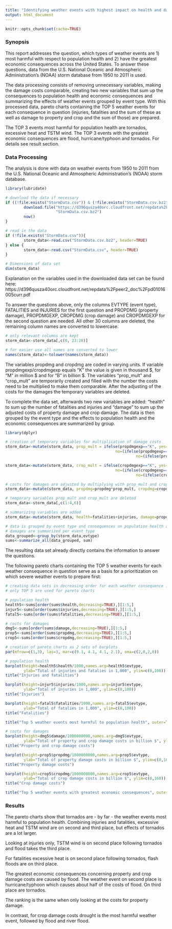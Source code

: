 ```yaml
---
title: "Identifying weather events with highest impact on health and damages"
output: html_document
---
```


```r
knitr::opts_chunk$set(cache=TRUE)
```

### Synopsis
This report addresses the question, which types of weather events are 1) most harmful with respect to population health and 2) have the greatest economic consequences across the United States. 
To answer these questions, data from the U.S. National Oceanic and Atmospheric Administration's (NOAA) storm database from 1950 to 2011 is used.
    
The data processing consists of removing unnecessary variables, making the damage costs comparable, creating two new variables that sum up the consequences to population health and economic consequences and summarizing the effects of weather events grouped by event type. With this processed data, pareto charts containing the TOP 5 weather events for each consequence in question (injuries, fatalities and the sum of these as well as damage to property and crop and the sum of those) are prepared. 

The TOP 3 events most harmful for population health are tornados, excessive heat and TSTM wind. The TOP 3 events with the greatest economic consequences are flood, hurricane/typhoon and tornados. For details see result section.

### Data Processing

The analysis is done with data on weather events from 1950 to 2011 from the U.S. National Oceanic and Atmospheric Administration's (NOAA) storm database. 
```r
library(lubridate)

# download the data if necessary
if ((!file.exists("StormData.csv")) & (!file.exists("StormData.csv.bz2"))){
        download.file("https://d396qusza40orc.cloudfront.net/repdata%2Fdata%2FStormData.csv.bz2", 
                      "StormData.csv.bz2")
        now()
}

# read in the data
if (!file.exists("StormData.csv")){
        storm_data<-read.csv("StormData.csv.bz2", header=TRUE)
} else {
        storm_data<-read.csv("StormData.csv", header=TRUE)
}

# Dimensions of data set
dim(storm_data)
```

Explanation on the variables used in the downloaded data set can be found here: 
https://d396qusza40orc.cloudfront.net/repdata%2Fpeer2_doc%2Fpd01016005curr.pdf

To answer the questions above, only the columns EVTYPE (event type), FATALITIES and INJURIES for the first question and PROPDMG (property damage), PROPDMGEXP, CROPDMG (crop damage) and CROPDMGEXP for the second question are needed. All other 30 columns are deleted, the remaining column names are converted to lowercase.

```r
# only relevant columns are kept
storm_data<-storm_data[,c(8, 23:28)]

# for easier use all names are converted to lower
names(storm_data)<-tolower(names(storm_data))
```

The variables propdmg and cropdmg are coded in varying units. If variable propdmgexp/cropdmgexp equals "K" the value is given in thousand $, for "M" in million $ and for "B" in billion $. The variables "prop_mult" and "crop_mult" are temporarily created and filled with the number the costs need to be multiplied to make them comparable. After the adjusting of the costs for the damages the temporary variables are deleted.

To complete the data set, afterwards two new variables are added: "health" to sum up the number of fatalities and injuries and "damage" to sum up the adjusted costs of property damage and crop damage. The data is then grouped by the event type and the effects to population health and the economic consequences are summarized by group.

```r
library(dplyr)

# creation of temporary variables for multiplication of damage costs
storm_data<-mutate(storm_data, prop_mult = ifelse(propdmgexp=="K", yes=1000, 
                                                no=(ifelse(propdmgexp=="M", yes=1000000, 
                                                         no=(ifelse(propdmgexp=="B", yes=1000000000, no=1))))))

storm_data<-mutate(storm_data, crop_mult = ifelse(cropdmgexp=="K", yes=1000, 
                                                no=(ifelse(cropdmgexp=="M", yes=1000000, 
                                                         no=(ifelse(cropdmgexp=="B", yes=1000000000, no=1))))))

# costs for damages are adjusted by multiplying with prop_mult and crop_mult
storm_data<-mutate(storm_data, propdmg=propdmg*prop_mult, cropdmg=cropdmg*crop_mult) 

# temporary variables prop_mult and crop_mult are deleted
storm_data<-storm_data[,c(1:4,6)]

# summarizing variables are added
storm_data<-mutate(storm_data, health=fatalities+injuries, damage=propdmg+cropdmg)

# data is grouped by event type and consequences on population health and costs for 
# damages are summarized per event type
data_grouped<-group_by(storm_data,evtype)
sums<-summarize_all(data_grouped, sum)
```

The resulting data set already directly contains the information to answer the questions. 

The following pareto charts containing the TOP 5 weather events for each weather consequence in question serve as a basis for a prioritization on which severe weather events to prepare first:

```r
# creating data sets in decreasing order for each weather consequence in question
# only TOP 5 are used for pareto charts

# population health
health5<-sums[order(sums$health,decreasing=TRUE),][1:5,]
injur5<-sums[order(sums$injuries,decreasing=TRUE),][1:5,]
fatal5<-sums[order(sums$fatalities,decreasing=TRUE),][1:5,]

# costs for damages
dmg5<-sums[order(sums$damage,decreasing=TRUE),][1:5,]
prop5<-sums[order(sums$propdmg,decreasing=TRUE),][1:5,]
crop5<-sums[order(sums$cropdmg,decreasing=TRUE),][1:5,]

# creation of pareto charts as 2 sets of barplots
par(mfrow=c(1,3), las=3, mar=c(9.1, 4.1, 4.1, 2.1), oma=c(2,0,2,0))

# population health
barplot(height=health5$health/1000,names.arg=health5$evtype, 
        ylab="Total of injuries and fatalies in 1,000", ylim=c(0,100))
title("Injuries and fatalities")

barplot(height=injur5$injuries/1000,names.arg=injur5$evtype, 
        ylab="Total of injuries in 1,000", ylim=c(0,100))
title("Injuries")

barplot(height=fatal5$fatalities/1000,names.arg=fatal5$evtype, 
        ylab="Total of fatalies in 1,000", ylim=c(0,100))
title("Fatalities")

title("Top 5 weather events most harmful to population health", outer=TRUE)

# costs for damages
barplot(height=dmg5$damage/1000000000,names.arg=dmg5$evtype, 
        ylab="Total of property and crop damage costs in billion $", ylim=c(0,160))
title("Property and crop damage costs")

barplot(height=prop5$propdmg/1000000000,names.arg=prop5$evtype, 
        ylab="Total of property damage costs in billion $", ylim=c(0,160))
title("Property damage costs")

barplot(height=crop5$cropdmg/1000000000,names.arg=crop5$evtype, 
        ylab="Total of crop damage costs in billion $", ylim=c(0,160))
title("Crop damage costs")

title("Top 5 weather events with greatest economic consequences", outer=TRUE)
```

### Results
The pareto charts show that tornados are - by far - the weather events most harmful to population health. Combining injuries and fatalities, excessive heat and TSTM wind are on second and third place, but effects of tornados are a lot larger.

Looking at injuries only, TSTM wind is on second place following tornados and flood takes the third place.

For fatalities excessive heat is on second place following tornados, flash floods are on third place.

The greatest economic consequences concerning property and crop damage costs are caused by flood. The weather event on second place is hurricane/typhoon which causes about half of the costs of flood. On third place are tornados.

The ranking is the same when only looking at the costs for property damage.

In contrast, for crop damage costs drought is the most harmful weather event, followed by flood and river flood.